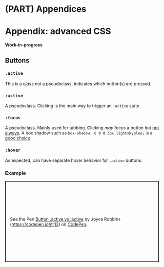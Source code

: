 # (PART) Appendices {-}

# Appendix: advanced CSS

**Work-in-progress**

## Buttons

### `.active` 

This is a *class* not a pseudoclass, indicates which button(s) are pressed.

### `:active`

A pseudoclass. Clicking is the main way to trigger an `:active` state. 

### `:focus`

A pseudoclass. Mainly used for tabbing. Clicking *may* focus a button but [not always](https://zellwk.com/blog/inconsistent-button-behavior/). A box shadow such as `box-shadow: 0 0 0 3px lightskyblue;` is a [good choice](https://zellwk.com/blog/style-hover-focus-active-states/#styling-focus-states)

### `:hover`

As expected, can have separate hover behavior for `.active` buttons. 

### Example

<p class="codepen" data-height="265" data-theme-id="light" data-default-tab="css,result" data-user="jtr13" data-slug-hash="wvGovGy" style="height: 265px; box-sizing: border-box; display: flex; align-items: center; justify-content: center; border: 2px solid; margin: 1em 0; padding: 1em;" data-pen-title="Button .active vs :active">
  <span>See the Pen <a href="https://codepen.io/jtr13/pen/wvGovGy">
  Button .active vs :active</a> by Joyce Robbins (<a href="https://codepen.io/jtr13">https://codepen.io/jtr13</a>)
  on <a href="https://codepen.io">CodePen</a>.</span>
</p>
<script async src="https://static.codepen.io/assets/embed/ei.js"></script>

